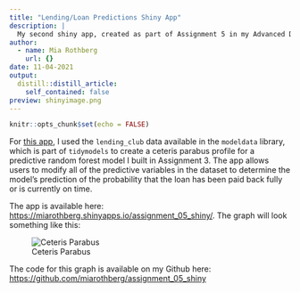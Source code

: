 ```yaml
---
title: "Lending/Loan Predictions Shiny App"
description: |
  My second shiny app, created as part of Assignment 5 in my Advanced Data Science class.
author:
  - name: Mia Rothberg
    url: {}
date: 11-04-2021
output:
  distill::distill_article:
    self_contained: false
preview: shinyimage.png
---
```



```r
knitr::opts_chunk$set(echo = FALSE)
```

For [this app](https://miarothberg.shinyapps.io/assignment_05_shiny/), I used the `lending_club` data available in the `modeldata` library, which is part of `tidymodels` to create a ceteris parabus profile for a predictive random forest model I built in Assignment 3. The app allows users to modify all of the predictive variables in the dataset to determine the model's prediction of the probability that the loan has been paid back fully or is currently on time.

The app is available here: <https://miarothberg.shinyapps.io/assignment_05_shiny/>. The graph will look something like this: 

![Ceteris Parabus](shinyimage.png)

The code for this graph is available on my Github here: <https://github.com/miarothberg/assignment_05_shiny> 